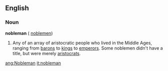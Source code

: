 ==English==

===Noun===
'''nobleman''' ({{plural}} [[noblemen]])

#Any of an array of aristocratic people who lived in the Middle Ages, ranging from [[baron]]s to [[king]]s to [[emperor]]s.  Some noblemen didn't have a title, but were merely [[aristocrat]]s.

[[ang:Nobleman]]
[[it:nobleman]]